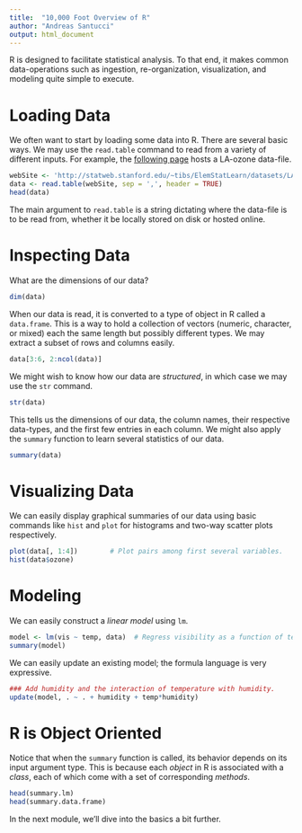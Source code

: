 ```yaml
---
title:  "10,000 Foot Overview of R"
author: "Andreas Santucci"
output: html_document
---
```


R is designed to facilitate statistical analysis. To that end, it makes
common data-operations such as ingestion, re-organization, visualization, and modeling quite simple to execute.

# Loading Data
We often want to start by loading some data into R. There are several basic ways. We may use the `read.table` command to read from a variety of different inputs. For example, the [following page](http://statweb.stanford.edu/~tibs/ElemStatLearn/datasets/LAozone.info.txt) hosts a LA-ozone data-file.

```r
webSite <- 'http://statweb.stanford.edu/~tibs/ElemStatLearn/datasets/LAozone.data'
data <- read.table(webSite, sep = ',', header = TRUE)
head(data)
```

The main argument to `read.table` is a string dictating where the data-file is to be read from, whether it be locally stored on disk or hosted online.

# Inspecting Data
What are the dimensions of our data?

```r
dim(data)
```

When our data is read, it is converted to a type of object in R called a `data.frame`. This is a way to hold a collection of vectors (numeric, character, or mixed) each the same length but possibly different types. We may extract a subset of rows and columns easily.

```r
data[3:6, 2:ncol(data)]
```

We might wish to know how our data are *structured*, in which case we may use the `str` command.

```r
str(data)
```

This tells us the dimensions of our data, the column names, their respective data-types, and the first few entries in each column. We might also apply the
`summary` function to learn several statistics of our data.

```r
summary(data)
```

# Visualizing Data
We can easily display graphical summaries of our data using basic commands like
`hist` and `plot` for histograms and two-way scatter plots respectively.

```r
plot(data[, 1:4])        # Plot pairs among first several variables.
hist(data$ozone)
```

# Modeling
We can easily construct a *linear model* using `lm`.

```r
model <- lm(vis ~ temp, data)  # Regress visibility as a function of temperature.
summary(model)
```

We can easily update an existing model; the formula language is very expressive.

```r
### Add humidity and the interaction of temperature with humidity.
update(model, . ~ . + humidity + temp*humidity)
```

# R is Object Oriented
Notice that when the `summary` function is called, its behavior depends on its
input argument type. This is because each *object* in R is associated with a *class*, each of which come with a set of corresponding *methods*.

```r
head(summary.lm)
head(summary.data.frame)
```

In the next module, we'll dive into the basics a bit further.


